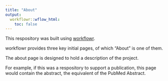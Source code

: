 ```yaml
---
title: "About"
output:
  workflowr::wflow_html:
    toc: false
---
```


This respository was built using [workflowr](https://github.com/jdblischak/workflowr).

workflowr provides three key initial pages, of which "About" is one of them.

The about page is designed to hold a description of the project.

For example, if this was a respository to support a publication, this page would contain the abstract, the equivalent of the PubMed Abstract.
